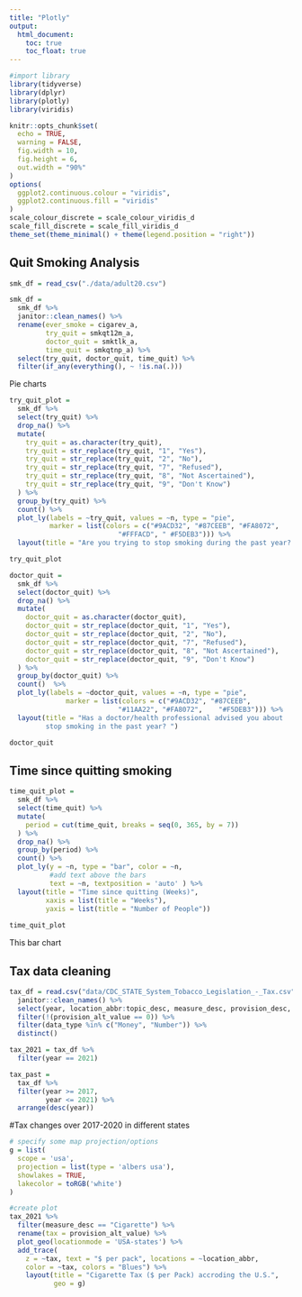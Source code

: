 ```yaml
---
title: "Plotly"
output: 
  html_document:
    toc: true
    toc_float: true
---
```



```r
#import library
library(tidyverse)
library(dplyr)
library(plotly)
library(viridis)

knitr::opts_chunk$set(
  echo = TRUE,
  warning = FALSE,
  fig.width = 10,
  fig.height = 6,
  out.width = "90%"
)
options(
  ggplot2.continuous.colour = "viridis",
  ggplot2.continuous.fill = "viridis"
)
scale_colour_discrete = scale_colour_viridis_d
scale_fill_discrete = scale_fill_viridis_d
theme_set(theme_minimal() + theme(legend.position = "right"))
```


## Quit Smoking Analysis
```r
smk_df = read_csv("./data/adult20.csv")

smk_df = 
  smk_df %>% 
  janitor::clean_names() %>% 
  rename(ever_smoke = cigarev_a, 
         try_quit = smkqt12m_a, 
         doctor_quit = smktlk_a, 
         time_quit = smkqtnp_a) %>%
  select(try_quit, doctor_quit, time_quit) %>% 
  filter(if_any(everything(), ~ !is.na(.)))
```

Pie charts
```r
try_quit_plot = 
  smk_df %>% 
  select(try_quit) %>% 
  drop_na() %>% 
  mutate(
    try_quit = as.character(try_quit),
    try_quit = str_replace(try_quit, "1", "Yes"),
    try_quit = str_replace(try_quit, "2", "No"),
    try_quit = str_replace(try_quit, "7", "Refused"),
    try_quit = str_replace(try_quit, "8", "Not Ascertained"),
    try_quit = str_replace(try_quit, "9", "Don't Know")
  ) %>% 
  group_by(try_quit) %>% 
  count() %>% 
  plot_ly(labels = ~try_quit, values = ~n, type = "pie",
          marker = list(colors = c("#9ACD32", "#87CEEB", "#FA8072", 
                           "#FFFACD", "	#F5DEB3"))) %>% 
  layout(title = "Are you trying to stop smoking during the past year? ")

try_quit_plot
```


```r
doctor_quit = 
  smk_df %>% 
  select(doctor_quit) %>% 
  drop_na() %>% 
  mutate(
    doctor_quit = as.character(doctor_quit),
    doctor_quit = str_replace(doctor_quit, "1", "Yes"),
    doctor_quit = str_replace(doctor_quit, "2", "No"),
    doctor_quit = str_replace(doctor_quit, "7", "Refused"),
    doctor_quit = str_replace(doctor_quit, "8", "Not Ascertained"),
    doctor_quit = str_replace(doctor_quit, "9", "Don't Know")
  ) %>% 
  group_by(doctor_quit) %>% 
  count()  %>% 
  plot_ly(labels = ~doctor_quit, values = ~n, type = "pie",
              marker = list(colors = c("#9ACD32", "#87CEEB", 
                           "#11AA22", "#FA8072",	"#F5DEB3"))) %>% 
  layout(title = "Has a doctor/health professional advised you about 
         stop smoking in the past year? ")

doctor_quit
```


## Time since quitting smoking
```r
time_quit_plot = 
  smk_df %>% 
  select(time_quit) %>% 
  mutate(
    period = cut(time_quit, breaks = seq(0, 365, by = 7))
  ) %>% 
  drop_na() %>% 
  group_by(period) %>% 
  count() %>% 
  plot_ly(y = ~n, type = "bar", color = ~n,
          #add text above the bars
          text = ~n, textposition = 'auto' ) %>% 
  layout(title = "Time since quitting (Weeks)", 
         xaxis = list(title = "Weeks"),
         yaxis = list(title = "Number of People"))
  
time_quit_plot
```

This bar chart 




## Tax data cleaning
```r
tax_df = read.csv("data/CDC_STATE_System_Tobacco_Legislation_-_Tax.csv") %>% 
  janitor::clean_names() %>% 
  select(year, location_abbr:topic_desc, measure_desc, provision_desc, provision_alt_value, data_type, geo_location) %>% 
  filter(!(provision_alt_value == 0)) %>% 
  filter(data_type %in% c("Money", "Number")) %>% 
  distinct()

tax_2021 = tax_df %>% 
  filter(year == 2021)

tax_past = 
  tax_df %>% 
  filter(year >= 2017,
         year <= 2021) %>% 
  arrange(desc(year))
```


#Tax changes over 2017-2020 in different states
```r
# specify some map projection/options
g = list(
  scope = 'usa',
  projection = list(type = 'albers usa'),
  showlakes = TRUE,
  lakecolor = toRGB('white')
)

#create plot
tax_2021 %>% 
  filter(measure_desc == "Cigarette") %>%
  rename(tax = provision_alt_value) %>% 
  plot_geo(locationmode = 'USA-states') %>% 
  add_trace(
    z = ~tax, text = "$ per pack", locations = ~location_abbr,
    color = ~tax, colors = "Blues") %>% 
    layout(title = "Cigarette Tax ($ per Pack) accroding the U.S.",
           geo = g)
  
```


